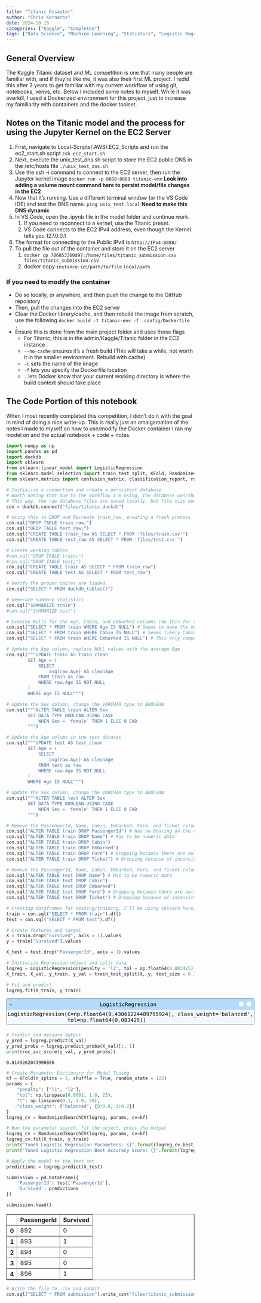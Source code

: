 ```yaml
---
title: "Titanic Disaster"
author: "Chris Kornaros"
date: 2024-10-15
categories: ["Kaggle", "Completed"]
tags: ["Data Science", "Machine Learning", "Statistics", "Logistic Regression", "Python", "Docker", "AWS", "Numpy", "Pandas", "DuckDB", "scikit-learn"]
---
```


## General Overview
The Kaggle Titanic dataset and ML competition is one that many people are familiar with, and if they're like me, it was also their first ML project. I redid this after 3 years to get familiar with my current workflow of using git, notebooks, venvs, etc. Below I included some notes to myself. While it was overkill, I used a Dockerized environment for this project, just to increase my familiarity with containers and the docker toolset.

## Notes on the Titanic model and the process for using the Jupyter Kernel on the EC2 Server
:::{}
1. First, navigate to Local-Scripts/.AWS/.EC2_Scripts and run the ec2_start.sh script
   ```zsh ec2_start.sh```
2. Next, execute the unix_test_dns.sh script to store the EC2 public DNS in the /etc/hosts file
   ```./unix_test_dns.sh```
3. Use the ssh -i command to connect to the EC2 server, then run the Jupyter kernel image 
    ```docker run -p 8888:8888 titanic-env``` **Look into adding a volume mount command here to persist model/file changes in the EC2**
4. Now that it's running. Use a different terminal window (or the VS Code IDE) and test the DNS name.
   ```ping unix_test.local``` **Need to make this DNS dynamic**
5. In VS Code, open the .ipynb file in the model folder and continue work.
   1. If you need to reconnect to a kernel, use the Titanic preset.
   2. VS Code connects to the EC2 IPv4 address, even though the Kernel tells you 127.0.0.1
6. The format for connecting to the Public IPv4 is `http://IPv4:8888/`
7. To pull the file out of the container and store it on the EC2 server
   1. `docker cp 786853360d97:/home/files/titanic_submission.csv files/titanic_submission.csv`
   2. docker copy `instance-id`:`/path/to/file` `local/path`
:::

### If you need to modify the container
- Do so locally, or anywhere, and then push the change to the GitHub repoistory
- Then, pull the changes into the EC2 server
- Clear the Docker library/cache, and then rebuild the image from scratch, use the following
```docker build -t titanic-env -f .config/Dockerfile .```
- Ensure this is done from the main project folder and uses those flags
  - For Titanic, this is in the admin/Kaggle/Titanic folder in the EC2 instance
  - `--no-cache` ensures it's a fresh build (This will take a while, not worth it in the smaller environment. Rebuild with cache)
  - `-t` sets the name of the image
  - `-f` lets you specify the Dockerfile location
  - `.` lets Docker know that your current working directory is where the build context should take place

## The Code Portion of this notebook

::: {.callout-caution}
When I most recently completed this competition, I didn't do it with the goal in mind of doing a nice write-up. This is really just an amalgamation of the notes I made to myself on how to use/modify the Docker container I ran my model on and the actual notebook + code + notes.
:::

```python
import numpy as np
import pandas as pd
import duckdb
import sklearn
from sklearn.linear_model import LogisticRegression
from sklearn.model_selection import train_test_split, KFold, RandomizedSearchCV
from sklearn.metrics import confusion_matrix, classification_report, roc_auc_score


```


```python
# Initialize a connection and create a persistent database
# Worth noting that due to the workflow I'm using, the database was/should be created externally, and then built into the Docker container
# This way, the raw database files are saved locally, but file size won't grow exponentially
con = duckdb.connect("files/titanic.duckdb")

```


```python
# Using this to DROP and Recreate train_raw, ensuring a fresh process
con.sql("DROP TABLE train_raw;")
con.sql("DROP TABLE test_raw;")
con.sql("CREATE TABLE train_raw AS SELECT * FROM 'files/train.csv'")
con.sql("CREATE TABLE test_raw AS SELECT * FROM 'files/test.csv'")
```


```python
# Create working tables
#con.sql("DROP TABLE train;")
#con.sql("DROP TABLE test;")
con.sql("CREATE TABLE train AS SELECT * FROM train_raw")
con.sql("CREATE TABLE test AS SELECT * FROM test_raw")
```


```python
# Verify the proper tables are loaded
con.sql("SELECT * FROM duckdb_tables()")
```


```python
# Generate summary statistics
con.sql("SUMMARIZE train")
#con.sql("SUMMARIZE test")
```


```python
# Examine Nulls for the Age, Cabin, and Embarked columns (do this for test as well)
con.sql("SELECT * FROM train WHERE Age IS NULL") # Seems to make the most sense to use the average age here
con.sql("SELECT * FROM train WHERE Cabin IS NULL") # Seems likely Cabins not as strictly recorded for lower class guests, probably unnecessary for model
con.sql("SELECT * FROM train WHERE Embarked IS NULL") # This only comprises 2 records and it's unclear if they made it on in the first place, not a high enough percentage of 1st class survivors to consider keeping
```


```python
# Update the Age column, replace NULL values with the average Age
con.sql("""UPDATE train AS train_clean
        SET Age = (
            SELECT
                avg(raw.Age) AS cleanAge
            FROM train as raw
            WHERE raw.Age IS NOT NULL
        )
        WHERE Age IS NULL""")
```


```python
# Update the Sex column, change the VARCHAR type to BOOLEAN
con.sql("""ALTER TABLE train ALTER Sex 
        SET DATA TYPE BOOLEAN USING CASE
            WHEN Sex = 'female' THEN 1 ELSE 0 END
        """)
```


```python
# Update the Age column in the test dataset
con.sql("""UPDATE test AS test_clean
        SET Age = (
            SELECT
                avg(raw.Age) AS cleanAge
            FROM test as raw
            WHERE raw.Age IS NOT NULL
        )
        WHERE Age IS NULL""")
```


```python
# Update the Sex column, change the VARCHAR type to BOOLEAN
con.sql("""ALTER TABLE test ALTER Sex 
        SET DATA TYPE BOOLEAN USING CASE
            WHEN Sex = 'female' THEN 1 ELSE 0 END
        """)
```


```python
# Remove the PassengerId, Name, Cabin, Embarked, Fare, and Ticket columns
con.sql("ALTER TABLE train DROP PassengerId") # Has no bearing on the outcome of the model
con.sql("ALTER TABLE train DROP Name") # Has to be numeric data
con.sql("ALTER TABLE train DROP Cabin")
con.sql("ALTER TABLE train DROP Embarked")
con.sql("ALTER TABLE train DROP Fare") # Dropping because there are nulls in the test file
con.sql("ALTER TABLE train DROP Ticket") # Dropping because of inconsistent values


```


```python
# Remove the PassengerId, Name, Cabin, Embarked, Fare, and Ticket columns
con.sql("ALTER TABLE test DROP Name") # Has to be numeric data
con.sql("ALTER TABLE test DROP Cabin")
con.sql("ALTER TABLE test DROP Embarked")
con.sql("ALTER TABLE test DROP Fare") # Dropping because there are nulls in the test file
con.sql("ALTER TABLE test DROP Ticket") # Dropping because of inconsistent values


```


```python
# Creating dataframes for testing/training, I'll be using sklearn here, which needs both
train = con.sql("SELECT * FROM train").df()
test = con.sql("SELECT * FROM test").df()
```


```python
# Create features and target
X = train.drop("Survived", axis = 1).values
y = train["Survived"].values

X_test = test.drop("PassengerId", axis = 1).values
```


```python
# Initialize Regression object and split data
logreg = LogisticRegression(penalty = 'l2', tol = np.float64(0.083425), C = np.float64(0.43061224489795924), class_weight = 'balanced')
X_train, X_val, y_train, y_val = train_test_split(X, y, test_size = 0.7, random_state = 123)
```


```python
# Fit and predict
logreg.fit(X_train, y_train)
```




<style>#sk-container-id-5 {
  /* Definition of color scheme common for light and dark mode */
  --sklearn-color-text: black;
  --sklearn-color-line: gray;
  /* Definition of color scheme for unfitted estimators */
  --sklearn-color-unfitted-level-0: #fff5e6;
  --sklearn-color-unfitted-level-1: #f6e4d2;
  --sklearn-color-unfitted-level-2: #ffe0b3;
  --sklearn-color-unfitted-level-3: chocolate;
  /* Definition of color scheme for fitted estimators */
  --sklearn-color-fitted-level-0: #f0f8ff;
  --sklearn-color-fitted-level-1: #d4ebff;
  --sklearn-color-fitted-level-2: #b3dbfd;
  --sklearn-color-fitted-level-3: cornflowerblue;

  /* Specific color for light theme */
  --sklearn-color-text-on-default-background: var(--sg-text-color, var(--theme-code-foreground, var(--jp-content-font-color1, black)));
  --sklearn-color-background: var(--sg-background-color, var(--theme-background, var(--jp-layout-color0, white)));
  --sklearn-color-border-box: var(--sg-text-color, var(--theme-code-foreground, var(--jp-content-font-color1, black)));
  --sklearn-color-icon: #696969;

  @media (prefers-color-scheme: dark) {
    /* Redefinition of color scheme for dark theme */
    --sklearn-color-text-on-default-background: var(--sg-text-color, var(--theme-code-foreground, var(--jp-content-font-color1, white)));
    --sklearn-color-background: var(--sg-background-color, var(--theme-background, var(--jp-layout-color0, #111)));
    --sklearn-color-border-box: var(--sg-text-color, var(--theme-code-foreground, var(--jp-content-font-color1, white)));
    --sklearn-color-icon: #878787;
  }
}

#sk-container-id-5 {
  color: var(--sklearn-color-text);
}

#sk-container-id-5 pre {
  padding: 0;
}

#sk-container-id-5 input.sk-hidden--visually {
  border: 0;
  clip: rect(1px 1px 1px 1px);
  clip: rect(1px, 1px, 1px, 1px);
  height: 1px;
  margin: -1px;
  overflow: hidden;
  padding: 0;
  position: absolute;
  width: 1px;
}

#sk-container-id-5 div.sk-dashed-wrapped {
  border: 1px dashed var(--sklearn-color-line);
  margin: 0 0.4em 0.5em 0.4em;
  box-sizing: border-box;
  padding-bottom: 0.4em;
  background-color: var(--sklearn-color-background);
}

#sk-container-id-5 div.sk-container {
  /* jupyter's `normalize.less` sets `[hidden] { display: none; }`
     but bootstrap.min.css set `[hidden] { display: none !important; }`
     so we also need the `!important` here to be able to override the
     default hidden behavior on the sphinx rendered scikit-learn.org.
     See: https://github.com/scikit-learn/scikit-learn/issues/21755 */
  display: inline-block !important;
  position: relative;
}

#sk-container-id-5 div.sk-text-repr-fallback {
  display: none;
}

div.sk-parallel-item,
div.sk-serial,
div.sk-item {
  /* draw centered vertical line to link estimators */
  background-image: linear-gradient(var(--sklearn-color-text-on-default-background), var(--sklearn-color-text-on-default-background));
  background-size: 2px 100%;
  background-repeat: no-repeat;
  background-position: center center;
}

/* Parallel-specific style estimator block */

#sk-container-id-5 div.sk-parallel-item::after {
  content: "";
  width: 100%;
  border-bottom: 2px solid var(--sklearn-color-text-on-default-background);
  flex-grow: 1;
}

#sk-container-id-5 div.sk-parallel {
  display: flex;
  align-items: stretch;
  justify-content: center;
  background-color: var(--sklearn-color-background);
  position: relative;
}

#sk-container-id-5 div.sk-parallel-item {
  display: flex;
  flex-direction: column;
}

#sk-container-id-5 div.sk-parallel-item:first-child::after {
  align-self: flex-end;
  width: 50%;
}

#sk-container-id-5 div.sk-parallel-item:last-child::after {
  align-self: flex-start;
  width: 50%;
}

#sk-container-id-5 div.sk-parallel-item:only-child::after {
  width: 0;
}

/* Serial-specific style estimator block */

#sk-container-id-5 div.sk-serial {
  display: flex;
  flex-direction: column;
  align-items: center;
  background-color: var(--sklearn-color-background);
  padding-right: 1em;
  padding-left: 1em;
}


/* Toggleable style: style used for estimator/Pipeline/ColumnTransformer box that is
clickable and can be expanded/collapsed.
- Pipeline and ColumnTransformer use this feature and define the default style
- Estimators will overwrite some part of the style using the `sk-estimator` class
*/

/* Pipeline and ColumnTransformer style (default) */

#sk-container-id-5 div.sk-toggleable {
  /* Default theme specific background. It is overwritten whether we have a
  specific estimator or a Pipeline/ColumnTransformer */
  background-color: var(--sklearn-color-background);
}

/* Toggleable label */
#sk-container-id-5 label.sk-toggleable__label {
  cursor: pointer;
  display: block;
  width: 100%;
  margin-bottom: 0;
  padding: 0.5em;
  box-sizing: border-box;
  text-align: center;
}

#sk-container-id-5 label.sk-toggleable__label-arrow:before {
  /* Arrow on the left of the label */
  content: "▸";
  float: left;
  margin-right: 0.25em;
  color: var(--sklearn-color-icon);
}

#sk-container-id-5 label.sk-toggleable__label-arrow:hover:before {
  color: var(--sklearn-color-text);
}

/* Toggleable content - dropdown */

#sk-container-id-5 div.sk-toggleable__content {
  max-height: 0;
  max-width: 0;
  overflow: hidden;
  text-align: left;
  /* unfitted */
  background-color: var(--sklearn-color-unfitted-level-0);
}

#sk-container-id-5 div.sk-toggleable__content.fitted {
  /* fitted */
  background-color: var(--sklearn-color-fitted-level-0);
}

#sk-container-id-5 div.sk-toggleable__content pre {
  margin: 0.2em;
  border-radius: 0.25em;
  color: var(--sklearn-color-text);
  /* unfitted */
  background-color: var(--sklearn-color-unfitted-level-0);
}

#sk-container-id-5 div.sk-toggleable__content.fitted pre {
  /* unfitted */
  background-color: var(--sklearn-color-fitted-level-0);
}

#sk-container-id-5 input.sk-toggleable__control:checked~div.sk-toggleable__content {
  /* Expand drop-down */
  max-height: 200px;
  max-width: 100%;
  overflow: auto;
}

#sk-container-id-5 input.sk-toggleable__control:checked~label.sk-toggleable__label-arrow:before {
  content: "▾";
}

/* Pipeline/ColumnTransformer-specific style */

#sk-container-id-5 div.sk-label input.sk-toggleable__control:checked~label.sk-toggleable__label {
  color: var(--sklearn-color-text);
  background-color: var(--sklearn-color-unfitted-level-2);
}

#sk-container-id-5 div.sk-label.fitted input.sk-toggleable__control:checked~label.sk-toggleable__label {
  background-color: var(--sklearn-color-fitted-level-2);
}

/* Estimator-specific style */

/* Colorize estimator box */
#sk-container-id-5 div.sk-estimator input.sk-toggleable__control:checked~label.sk-toggleable__label {
  /* unfitted */
  background-color: var(--sklearn-color-unfitted-level-2);
}

#sk-container-id-5 div.sk-estimator.fitted input.sk-toggleable__control:checked~label.sk-toggleable__label {
  /* fitted */
  background-color: var(--sklearn-color-fitted-level-2);
}

#sk-container-id-5 div.sk-label label.sk-toggleable__label,
#sk-container-id-5 div.sk-label label {
  /* The background is the default theme color */
  color: var(--sklearn-color-text-on-default-background);
}

/* On hover, darken the color of the background */
#sk-container-id-5 div.sk-label:hover label.sk-toggleable__label {
  color: var(--sklearn-color-text);
  background-color: var(--sklearn-color-unfitted-level-2);
}

/* Label box, darken color on hover, fitted */
#sk-container-id-5 div.sk-label.fitted:hover label.sk-toggleable__label.fitted {
  color: var(--sklearn-color-text);
  background-color: var(--sklearn-color-fitted-level-2);
}

/* Estimator label */

#sk-container-id-5 div.sk-label label {
  font-family: monospace;
  font-weight: bold;
  display: inline-block;
  line-height: 1.2em;
}

#sk-container-id-5 div.sk-label-container {
  text-align: center;
}

/* Estimator-specific */
#sk-container-id-5 div.sk-estimator {
  font-family: monospace;
  border: 1px dotted var(--sklearn-color-border-box);
  border-radius: 0.25em;
  box-sizing: border-box;
  margin-bottom: 0.5em;
  /* unfitted */
  background-color: var(--sklearn-color-unfitted-level-0);
}

#sk-container-id-5 div.sk-estimator.fitted {
  /* fitted */
  background-color: var(--sklearn-color-fitted-level-0);
}

/* on hover */
#sk-container-id-5 div.sk-estimator:hover {
  /* unfitted */
  background-color: var(--sklearn-color-unfitted-level-2);
}

#sk-container-id-5 div.sk-estimator.fitted:hover {
  /* fitted */
  background-color: var(--sklearn-color-fitted-level-2);
}

/* Specification for estimator info (e.g. "i" and "?") */

/* Common style for "i" and "?" */

.sk-estimator-doc-link,
a:link.sk-estimator-doc-link,
a:visited.sk-estimator-doc-link {
  float: right;
  font-size: smaller;
  line-height: 1em;
  font-family: monospace;
  background-color: var(--sklearn-color-background);
  border-radius: 1em;
  height: 1em;
  width: 1em;
  text-decoration: none !important;
  margin-left: 1ex;
  /* unfitted */
  border: var(--sklearn-color-unfitted-level-1) 1pt solid;
  color: var(--sklearn-color-unfitted-level-1);
}

.sk-estimator-doc-link.fitted,
a:link.sk-estimator-doc-link.fitted,
a:visited.sk-estimator-doc-link.fitted {
  /* fitted */
  border: var(--sklearn-color-fitted-level-1) 1pt solid;
  color: var(--sklearn-color-fitted-level-1);
}

/* On hover */
div.sk-estimator:hover .sk-estimator-doc-link:hover,
.sk-estimator-doc-link:hover,
div.sk-label-container:hover .sk-estimator-doc-link:hover,
.sk-estimator-doc-link:hover {
  /* unfitted */
  background-color: var(--sklearn-color-unfitted-level-3);
  color: var(--sklearn-color-background);
  text-decoration: none;
}

div.sk-estimator.fitted:hover .sk-estimator-doc-link.fitted:hover,
.sk-estimator-doc-link.fitted:hover,
div.sk-label-container:hover .sk-estimator-doc-link.fitted:hover,
.sk-estimator-doc-link.fitted:hover {
  /* fitted */
  background-color: var(--sklearn-color-fitted-level-3);
  color: var(--sklearn-color-background);
  text-decoration: none;
}

/* Span, style for the box shown on hovering the info icon */
.sk-estimator-doc-link span {
  display: none;
  z-index: 9999;
  position: relative;
  font-weight: normal;
  right: .2ex;
  padding: .5ex;
  margin: .5ex;
  width: min-content;
  min-width: 20ex;
  max-width: 50ex;
  color: var(--sklearn-color-text);
  box-shadow: 2pt 2pt 4pt #999;
  /* unfitted */
  background: var(--sklearn-color-unfitted-level-0);
  border: .5pt solid var(--sklearn-color-unfitted-level-3);
}

.sk-estimator-doc-link.fitted span {
  /* fitted */
  background: var(--sklearn-color-fitted-level-0);
  border: var(--sklearn-color-fitted-level-3);
}

.sk-estimator-doc-link:hover span {
  display: block;
}

/* "?"-specific style due to the `<a>` HTML tag */

#sk-container-id-5 a.estimator_doc_link {
  float: right;
  font-size: 1rem;
  line-height: 1em;
  font-family: monospace;
  background-color: var(--sklearn-color-background);
  border-radius: 1rem;
  height: 1rem;
  width: 1rem;
  text-decoration: none;
  /* unfitted */
  color: var(--sklearn-color-unfitted-level-1);
  border: var(--sklearn-color-unfitted-level-1) 1pt solid;
}

#sk-container-id-5 a.estimator_doc_link.fitted {
  /* fitted */
  border: var(--sklearn-color-fitted-level-1) 1pt solid;
  color: var(--sklearn-color-fitted-level-1);
}

/* On hover */
#sk-container-id-5 a.estimator_doc_link:hover {
  /* unfitted */
  background-color: var(--sklearn-color-unfitted-level-3);
  color: var(--sklearn-color-background);
  text-decoration: none;
}

#sk-container-id-5 a.estimator_doc_link.fitted:hover {
  /* fitted */
  background-color: var(--sklearn-color-fitted-level-3);
}
</style><div id="sk-container-id-5" class="sk-top-container"><div class="sk-text-repr-fallback"><pre>LogisticRegression(C=np.float64(0.43061224489795924), class_weight=&#x27;balanced&#x27;,
                   tol=np.float64(0.083425))</pre><b>In a Jupyter environment, please rerun this cell to show the HTML representation or trust the notebook. <br />On GitHub, the HTML representation is unable to render, please try loading this page with nbviewer.org.</b></div><div class="sk-container" hidden><div class="sk-item"><div class="sk-estimator fitted sk-toggleable"><input class="sk-toggleable__control sk-hidden--visually" id="sk-estimator-id-5" type="checkbox" checked><label for="sk-estimator-id-5" class="sk-toggleable__label fitted sk-toggleable__label-arrow fitted">&nbsp;&nbsp;LogisticRegression<a class="sk-estimator-doc-link fitted" rel="noreferrer" target="_blank" href="https://scikit-learn.org/1.5/modules/generated/sklearn.linear_model.LogisticRegression.html">?<span>Documentation for LogisticRegression</span></a><span class="sk-estimator-doc-link fitted">i<span>Fitted</span></span></label><div class="sk-toggleable__content fitted"><pre>LogisticRegression(C=np.float64(0.43061224489795924), class_weight=&#x27;balanced&#x27;,
                   tol=np.float64(0.083425))</pre></div> </div></div></div></div>




```python
# Predict and measure output
y_pred = logreg.predict(X_val)
y_pred_probs = logreg.predict_proba(X_val)[:, 1]
print(roc_auc_score(y_val, y_pred_probs))
```

    0.8149262043998886



```python
# Create Parameter Dictionary for Model Tuning
kf = KFold(n_splits = 5, shuffle = True, random_state = 123)
params = {
    "penalty": ["l1", "l2"],
    "tol": np.linspace(0.0001, 1.0, 25),
    "C": np.linspace(0.1, 1.0, 50),
    "class_weight": ["balanced", {0:0.8, 1:0.2}]
}
logreg_cv = RandomizedSearchCV(logreg, params, cv=kf)
```


```python
# Run the parameter search, fit the object, print the output
logreg_cv = RandomizedSearchCV(logreg, params, cv=kf)
logreg_cv.fit(X_train, y_train)
print("Tuned Logistic Regression Parameters: {}".format(logreg_cv.best_params_))
print("Tuned Logistic Regression Best Accuracy Score: {}".format(logreg_cv.best_score_))
```


```python
# Apply the model to the test set
predictions = logreg.predict(X_test)

submission = pd.DataFrame({
    'PassengerId': test['PassengerId'],
    'Survived': predictions
})

submission.head()
```




<div>
<style scoped>
    .dataframe tbody tr th:only-of-type {
        vertical-align: middle;
    }

    .dataframe tbody tr th {
        vertical-align: top;
    }

    .dataframe thead th {
        text-align: right;
    }
</style>
<table border="1" class="dataframe">
  <thead>
    <tr style="text-align: right;">
      <th></th>
      <th>PassengerId</th>
      <th>Survived</th>
    </tr>
  </thead>
  <tbody>
    <tr>
      <th>0</th>
      <td>892</td>
      <td>0</td>
    </tr>
    <tr>
      <th>1</th>
      <td>893</td>
      <td>1</td>
    </tr>
    <tr>
      <th>2</th>
      <td>894</td>
      <td>0</td>
    </tr>
    <tr>
      <th>3</th>
      <td>895</td>
      <td>0</td>
    </tr>
    <tr>
      <th>4</th>
      <td>896</td>
      <td>1</td>
    </tr>
  </tbody>
</table>
</div>




```python
# Write the file to .csv and submit
con.sql("SELECT * FROM submission").write_csv("files/titanic_submission.csv")
```
